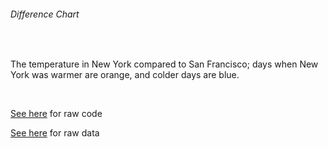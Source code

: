 
###### Difference Chart

<br />

The temperature in New York compared to San Francisco; days when New York was warmer are orange, and colder days are blue.

<br />

[See here](https://observablehq.com/@d3/difference-chart?collection=@d3/d3-shape) for raw code

[See here](https://gist.githubusercontent.com/mbostock/3894205/raw/dd88ef2f77aea337e0ebbe74c0615e14ec80e616/data.tsv) for raw data

<br />

<DifferenceChart />

